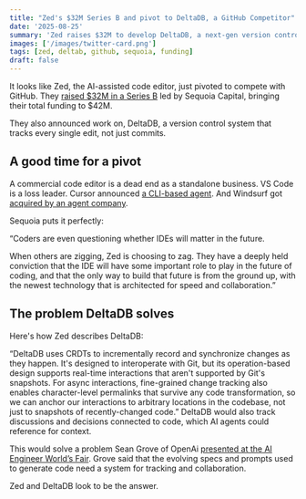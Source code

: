 ```yaml
---
title: "Zed's $32M Series B and pivot to DeltaDB, a GitHub Competitor"
date: '2025-08-25'
summary: 'Zed raises $32M to develop DeltaDB, a next-gen version control system designed for real-time collaboration and AI integration.'
images: ['/images/twitter-card.png']
tags: [zed, deltab, github, sequoia, funding]
draft: false
---
```


It looks like Zed, the AI-assisted code editor, just pivoted to compete with GitHub. They [raised $32M in a Series B](https://zed.dev/blog/sequoia-backs-zed) led by Sequoia Capital, bringing their total funding to $42M.

They also announced work on, DeltaDB, a version control system that tracks every single edit, not just commits.

## A good time for a pivot

A commercial code editor is a dead end as a standalone business. VS Code is a loss leader. Cursor announced [a CLI-based agent](https://forum.cursor.com/t/cursor-cli-beta-available-now/126964). And Windsurf got [acquired by an agent company](https://windsurf.com/blog/windsurfs-next-chapter).

Sequoia puts it perfectly:

“Coders are even questioning whether IDEs will matter in the future.

When others are zigging, Zed is choosing to zag. They have a deeply held conviction that the IDE will have some important role to play in the future of coding, and that the only way to build that future is from the ground up, with the newest technology that is architected for speed and collaboration.”

## The problem DeltaDB solves

Here's how Zed describes DeltaDB:

“DeltaDB uses CRDTs to incrementally record and synchronize changes as they happen. It's designed to interoperate with Git, but its operation-based design supports real-time interactions that aren't supported by Git's snapshots. For async interactions, fine-grained change tracking also enables character-level permalinks that survive any code transformation, so we can anchor our interactions to arbitrary locations in the codebase, not just to snapshots of recently-changed code.”
DeltaDB would also track discussions and decisions connected to code, which AI agents could reference for context.

This would solve a problem Sean Grove of OpenAi [presented at the AI Engineer World’s Fair](https://www.youtube.com/watch?v=8rABwKRsec4). Grove said that the evolving specs and prompts used to generate code need a system for tracking and collaboration.

Zed and DeltaDB look to be the answer.

